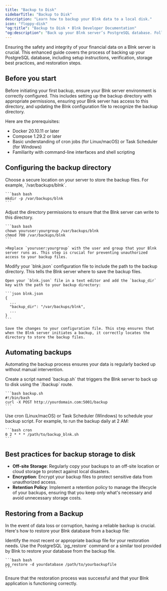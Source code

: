 ```yaml
---
title: "Backup to Disk"
sidebarTitle: "Backup to Disk"
description: "Learn how to backup your Blnk data to a local disk."
icon: "floppy-disk"
"og:title": "Backup to Disk • Blnk Developer Documentation"
"og:description": "Back up your Blnk server’s PostgreSQL database. Follow this guide for setup, verification, best practices for storage, and restoration steps to ensure data safety."
---
```



Ensuring the safety and integrity of your financial data on a Blnk server is crucial. This enhanced guide covers the process of backing up your PostgreSQL database, including setup instructions, verification, storage best practices, and restoration steps.

## Before you start

Before initiating your first backup, ensure your Blnk server environment is correctly configured. This includes setting up the backup directory with appropriate permissions, ensuring your Blnk server has access to this directory, and updating the Blnk configuration file to recognize the backup directory.

Here are the prerequisites:

- Docker 20.10.11 or later
- Compose 1.29.2 or later
- Basic understanding of cron jobs (for Linux/macOS) or Task Scheduler (for Windows)
- Familiarity with command-line interfaces and shell scripting

## Configuring the backup directory

<Steps>
  <Step title="Create a backup directory">
    Choose a secure location on your server to store the backup files. For example, `/var/backups/blnk`.

    ```bash bash
    mkdir -p /var/backups/blnk
    ```
  </Step>
  <Step title="Set permissions">
    Adjust the directory permissions to ensure that the Blnk server can write to this directory.

    ```bash bash
    chown youruser:yourgroup /var/backups/blnk
    chmod 700 /var/backups/blnk
    ```

    >Replace `youruser:yourgroup` with the user and group that your Blnk server runs as. This step is crucial for preventing unauthorized access to your backup files.
  </Step>
  <Step title="Update the Blnk configuration file">
    Modify your `blnk.json` configuration file to include the path to the backup directory. This tells the Blnk server where to save the backup files.

    Open your `blnk.json` file in a text editor and add the `backup_dir` key with the path to your backup directory:

    ```json blnk.json
    {
      ...
      "backup_dir": "/var/backups/blnk",
      ...
    }
    ```

    Save the changes to your configuration file. This step ensures that when the Blnk server initiates a backup, it correctly locates the directory to store the backup files.
  </Step>
</Steps>

## Automating backups

Automating the backup process ensures your data is regularly backed up without manual intervention.

<Steps>
  <Step title="Create a backup script">
    Create a script named `backup.sh` that triggers the Blnk server to back up to disk using the `/backup` route.

    ```bash backup.sh
    #!/bin/bash
    curl -X POST http://yourdomain.com:5001/backup
    ```
  </Step>
  <Step title="Schedule the backup with Cron">
    Use cron (Linux/macOS) or Task Scheduler (Windows) to schedule your backup script. For example, to run the backup daily at 2 AM:

    ```bash cron
    0 2 * * * /path/to/backup_blnk.sh
    ```
  </Step>
</Steps>

## Best practices for backup storage to disk

- **Off-site Storage**: Regularly copy your backups to an off-site location or cloud storage to protect against local disasters.
- **Encryption**: Encrypt your backup files to protect sensitive data from unauthorized access.
- **Retention Policy**: Implement a retention policy to manage the lifecycle of your backups, ensuring that you keep only what's necessary and avoid unnecessary storage costs.

## Restoring from a Backup

In the event of data loss or corruption, having a reliable backup is crucial. Here's how to restore your Blnk database from a backup file:

<Steps>
  <Step title="Locate your backup file">
    Identify the most recent or appropriate backup file for your restoration needs.
  </Step>
  <Step title="Restore the database">
    Use the PostgreSQL `pg_restore` command or a similar tool provided by Blnk to restore your database from the backup file.

    ```bash bash
    pg_restore -d yourdatabase /path/to/yourbackupfile
    ```
  </Step>
  <Step title="Verify the restoration">
    Ensure that the restoration process was successful and that your Blnk application is functioning correctly.
  </Step>
</Steps>

<NeedHelp />